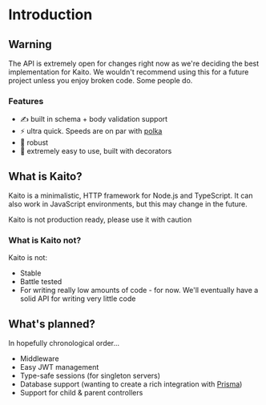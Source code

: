 
# Introduction

## Warning

The API is extremely open for changes right now as we're deciding the best implementation for Kaito.
We wouldn't recommend using this for a future project unless you enjoy broken code. Some people do.

### Features

- ✍ built in schema + body validation support
- ⚡ ultra quick. Speeds are on par with [polka](https://www.npmjs.com/package/polka)
- 💪 robust
- 💨 extremely easy to use, built with decorators

## What is Kaito?

Kaito is a minimalistic, HTTP framework for Node.js and TypeScript. It can also work in JavaScript environments, but
this may change in the future.

<Callout emoji="⚠">Kaito is not production ready, please use it with caution</Callout>

### What is Kaito not?

Kaito is not:

- Stable
- Battle tested
- For writing really low amounts of code - for now. We'll eventually have a solid API for writing very little code

## What's planned?

In hopefully chronological order...

- Middleware
- Easy JWT management
- Type-safe sessions (for singleton servers)
- Database support (wanting to create a rich integration with [Prisma](https://prisma.io))
- Support for child & parent controllers
